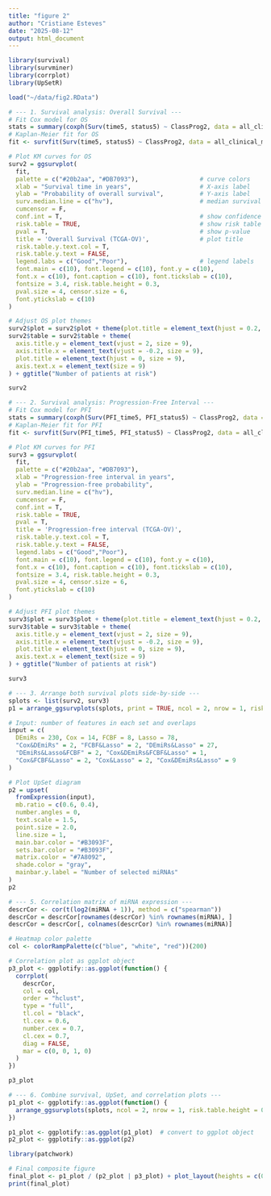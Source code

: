 ```yaml
---
title: "figure 2"
author: "Cristiane Esteves"
date: "2025-08-12"
output: html_document
---
```




```r
library(survival)
library(survminer)
library(corrplot)
library(UpSetR)
```

```r
load("~/data/fig2.RData")
```


```r
# --- 1. Survival analysis: Overall Survival ---
# Fit Cox model for OS
stats = summary(coxph(Surv(time5, status5) ~ ClassProg2, data = all_clinical_miR))
# Kaplan-Meier fit for OS
fit <- survfit(Surv(time5, status5) ~ ClassProg2, data = all_clinical_miR)

# Plot KM curves for OS
surv2 = ggsurvplot(
  fit,
  palette = c("#20b2aa", "#DB7093"),                 # curve colors
  xlab = "Survival time in years",                   # X-axis label
  ylab = "Probability of overall survival",          # Y-axis label
  surv.median.line = c("hv"),                        # median survival lines
  cumcensor = F,
  conf.int = T,                                      # show confidence interval
  risk.table = TRUE,                                 # show risk table
  pval = T,                                          # show p-value
  title = 'Overall Survival (TCGA-OV)',              # plot title
  risk.table.y.text.col = T,
  risk.table.y.text = FALSE,
  legend.labs = c("Good","Poor"),                    # legend labels
  font.main = c(10), font.legend = c(10), font.y = c(10),
  font.x = c(10), font.caption = c(10), font.tickslab = c(10),
  fontsize = 3.4, risk.table.height = 0.3,
  pval.size = 4, censor.size = 6,
  font.ytickslab = c(10)
)

# Adjust OS plot themes
surv2$plot = surv2$plot + theme(plot.title = element_text(hjust = 0.2, size = 9))
surv2$table = surv2$table + theme(
  axis.title.y = element_text(vjust = 2, size = 9),
  axis.title.x = element_text(vjust = -0.2, size = 9),
  plot.title = element_text(hjust = 0, size = 9),
  axis.text.x = element_text(size = 9)
) + ggtitle("Number of patients at risk")

surv2

```

```r
# --- 2. Survival analysis: Progression-Free Interval ---
# Fit Cox model for PFI
stats = summary(coxph(Surv(PFI_time5, PFI_status5) ~ ClassProg2, data = all_clinical_miR))
# Kaplan-Meier fit for PFI
fit <- survfit(Surv(PFI_time5, PFI_status5) ~ ClassProg2, data = all_clinical_miR)

# Plot KM curves for PFI
surv3 = ggsurvplot(
  fit,
  palette = c("#20b2aa", "#DB7093"),
  xlab = "Progression-free interval in years",
  ylab = "Progression-free probability",
  surv.median.line = c("hv"),
  cumcensor = F,
  conf.int = T,
  risk.table = TRUE,
  pval = T,
  title = 'Progression-free interval (TCGA-OV)',
  risk.table.y.text.col = T,
  risk.table.y.text = FALSE,
  legend.labs = c("Good","Poor"),
  font.main = c(10), font.legend = c(10), font.y = c(10),
  font.x = c(10), font.caption = c(10), font.tickslab = c(10),
  fontsize = 3.4, risk.table.height = 0.3,
  pval.size = 4, censor.size = 6,
  font.ytickslab = c(10)
)

# Adjust PFI plot themes
surv3$plot = surv3$plot + theme(plot.title = element_text(hjust = 0.2, size = 9))
surv3$table = surv3$table + theme(
  axis.title.y = element_text(vjust = 2, size = 9),
  axis.title.x = element_text(vjust = -0.2, size = 9),
  plot.title = element_text(hjust = 0, size = 9),
  axis.text.x = element_text(size = 9)
) + ggtitle("Number of patients at risk")

surv3

```

```r
# --- 3. Arrange both survival plots side-by-side ---
splots <- list(surv2, surv3)
p1 = arrange_ggsurvplots(splots, print = TRUE, ncol = 2, nrow = 1, risk.table.height = 0.35)

```

```r
# Input: number of features in each set and overlaps
input = c(
  DEmiRs = 230, Cox = 14, FCBF = 8, Lasso = 78,
  "Cox&DEmiRs" = 2, "FCBF&Lasso" = 2, "DEmiRs&Lasso" = 27,
  "DEmiRs&Lasso&FCBF" = 2, "Cox&DEmiRs&FCBF&Lasso" = 1,
  "Cox&FCBF&Lasso" = 2, "Cox&Lasso" = 2, "Cox&DEmiRs&Lasso" = 9
)

# Plot UpSet diagram
p2 = upset(
  fromExpression(input),
  mb.ratio = c(0.6, 0.4),
  number.angles = 0,
  text.scale = 1.5,
  point.size = 2.0,
  line.size = 1,
  main.bar.color = "#B3093F",
  sets.bar.color = "#B3093F",
  matrix.color = "#7A8092",
  shade.color = "gray",
  mainbar.y.label = "Number of selected miRNAs"
)
p2
```

```r
# --- 5. Correlation matrix of miRNA expression ---
descrCor <- cor(t(log2(miRNA + 1)), method = c("spearman"))
descrCor = descrCor[rownames(descrCor) %in% rownames(miRNA), ]
descrCor = descrCor[, colnames(descrCor) %in% rownames(miRNA)]

# Heatmap color palette
col <- colorRampPalette(c("blue", "white", "red"))(200)

# Correlation plot as ggplot object
p3_plot <- ggplotify::as.ggplot(function() {
  corrplot(
    descrCor,
    col = col,
    order = "hclust",
    type = "full",
    tl.col = "black",
    tl.cex = 0.6,
    number.cex = 0.7,
    cl.cex = 0.7,
    diag = FALSE,
    mar = c(0, 0, 1, 0)
  )
})

p3_plot
```

```r
# --- 6. Combine survival, UpSet, and correlation plots ---
p1_plot <- ggplotify::as.ggplot(function() {
  arrange_ggsurvplots(splots, ncol = 2, nrow = 1, risk.table.height = 0.35)
})

p1_plot <- ggplotify::as.ggplot(p1_plot)  # convert to ggplot object
p2_plot <- ggplotify::as.ggplot(p2)

library(patchwork)

# Final composite figure
final_plot <- p1_plot / (p2_plot | p3_plot) + plot_layout(heights = c(0.5, 0.8))
print(final_plot)

```


